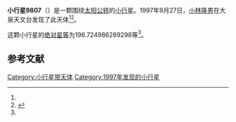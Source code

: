 {{Infobox planet
| bgcolour = #FFFFC0
| name = 9807
| symbol = 
| image = 
| caption = 
| discovery = yes
| discovery_ref = 
| discoverer = [[小林隆男|小林隆男]]
| discovery_site = [[大泉天文台|大泉天文台]] 
| discovered = 1997年9月27日
| designations = yes
| mp_name = 
| named_after = 
| alt_names = 1997 SJ4/ 1988 AZ / 1996 RF28
| mp_category = [[特洛伊小行星|特洛伊小行星]]
| orbit_ref = <ref name="a">[http://ssd.jpl.nasa.gov/sbdb.cgi?sstr=9807 9807] {{Wayback|url=http://ssd.jpl.nasa.gov/sbdb.cgi?sstr=9807 |date=20210719093826 }}，小行星數據庫瀏覽器（JPL Small-Body Database Browser）－[[美国国家航空航天局|美国国家航空航天局]]喷气推进实验室</ref>
| epoch = 2456400.5 (2013年4月18日更新)
| aphelion = {{convert|6.012739767070644|AU|km|3|abbr=on|lk=out}}
| perihelion = {{convert|4.399895059609551|AU|km|3|abbr=on}}
| semimajor = {{convert|5.206317413340098|AU|km|3|abbr=on}}
| eccentricity = 0.154893044
| period = 4339.047358 [[日|日]]<br />11.88[[儒略年|儒略年]]
| avg_speed = 
| inclination = 4.972061222339344
| asc_node = 232.588156057426
| mean_anomaly = 
| arg_peri = 196.724986289298
| satellites = 
| physical_characteristics = yes
| dimensions = 
| mass = 
| density = 
| surface_grav = 
| escape_velocity = 
| sidereal_day = 
| axial_tilt = 
| pole_ecliptic_lat = 
| pole_ecliptic_lon = 
| albedo = 
| temperatures= 
| temp_name1 = 
| mean_temp_1 = 
| max_temp_1 = 
| temp_name2 = 
| max_temp_2 = 
| spectral_type = 
| abs_magnitude = 196.724986289298
}}

'''小行星9807'''（{{lang-en|9807}}）是一颗围绕[[太阳|太阳]][[公转|公转]]的[[小行星|小行星]]。1997年9月27日，[[小林隆男|小林隆男]]在大泉天文台发现了此天体<ref name="a" /><ref>{{cite news|title=小行星列表|url=http://cfa-www.harvard.edu/iau/lists/NumberedMPs.txt|accessdate=2013-07-08|newspaper=哈佛大学|archive-date=2008-05-17|archive-url=https://web.archive.org/web/20080517010638/http://cfa-www.harvard.edu/iau/lists/NumberedMPs.txt|dead-url=no}}</ref>。

这颗小行星的[[绝对星等|绝对星等]]为196.724986289298等<ref name="a" />。

==参考文献==
{{reflist}}
{{Minor Planet Number|[[小行星9806|小行星9806]]|[[小行星9808|小行星9808]]}}

{{小天体}}

[[Category:小行星带天体|Category:小行星带天体]]
[[Category:1997年发现的小行星|Category:1997年发现的小行星]]

{{asteroid-stub}}